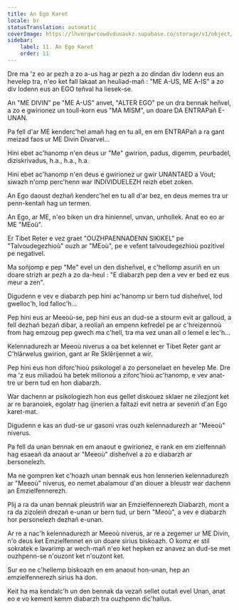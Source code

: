 ```yaml
---
title: An Ego Karet
locale: br
statusTranslation: automatic
coverImage: https://lhvmrqwrcowdvduuaukz.supabase.co/storage/v1/object/public/strapi-uploads/small_cover-tratado-de-psicologia-revolucionaria.webp-5e15e1cec4e0ebebcde5d7fc7565d8fd.webp
sidebar:
    label: 11. An Ego Karet
    order: 11
---
```

Dre ma 'z eo ar pezh a zo a-us hag ar pezh a zo dindan div lodenn eus an hevelep tra, n'eo ket fall lakaat an heuliad-mañ : "ME A-US, ME A-IS" a zo div lodenn eus an EGO teñval ha liesek-se.

An "ME DIVIN" pe "ME A-US" anvet, "ALTER EGO" pe un dra bennak heñvel, a zo e gwirionez un toull-korn eus "MA MISM", un doare DA ENTRAPañ E-UNAN.

Pa fell d'ar ME kenderc'hel amañ hag en tu all, en em ENTRAPañ a ra gant meizad faos ur ME Divin Divarvel...

Hini ebet ac'hanomp n'en deus ur "Me" gwirion, padus, digemm, peurbadel, diziskrivadus, h.a., h.a., h.a.

Hini ebet ac'hanomp n'en deus e gwirionez ur gwir UNANTAED a Vout; siwazh n'omp perc'henn war INDIVIDUELEZH reizh ebet zoken.

An Ego daoust dezhañ kenderc'hel en tu all d'ar bez, en deus memes tra ur penn-kentañ hag un termen.

An Ego, ar ME, n'eo biken un dra hiniennel, unvan, unhollek. Anat eo eo ar ME "MEoù".

Er Tibet Reter e vez graet "OUZHPAENNADENN SIKIKEL" pe "Talvoudegezhioù" ouzh ar "MEoù", pe e vefent talvoudegezhioù pozitivel pe negativel.

Ma soñjomp e pep "Me" evel un den disheñvel, e c'hellomp asuriñ en un doare strizh ar pezh a zo da-heul : "E diabarzh pep den a vev er bed ez eus meur a zen".

Digudenn e vev e diabarzh pep hini ac'hanomp ur bern tud disheñvel, lod gwelloc'h, lod falloc'h...

Pep hini eus ar Meeoù-se, pep hini eus an dud-se a stourm evit ar galloud, a fell dezhañ bezañ dibar, a reoliañ an empenn kefredel pe ar c'hreizennoù from hag emzoug pep gwech ma c'hell, tra ma vez unan all o lemel e lec'h...

Kelennadurezh ar Meeoù niverus a oa bet kelennet er Tibet Reter gant ar C'hlârwelus gwirion, gant ar Re Sklêrijennet a wir.

Pep hini eus hon diforc'hioù psikologel a zo personelaet en hevelep Me. Dre ma 'z eus miliadoù ha betek milionoù a ziforc'hioù ac'hanomp, e vev anat-tre ur bern tud en hon diabarzh.

War dachenn ar psikologiezh hon eus gellet diskouez sklaer ne zilezjont ket ar re baranoiek, egolatr hag ijinerien a faltazi evit netra ar seveniñ d'an Ego karet-mat.

Digudenn e kas an dud-se ur gasoni vras ouzh kelennadurezh ar "Meeoù" niverus.

Pa fell da unan bennak en em anaout e gwirionez, e rank en em zielfennañ hag esaeañ da anaout ar "Meeoù" disheñvel a zo e diabarzh ar bersonelezh.

Ma ne gompren ket c'hoazh unan bennak eus hon lennerien kelennadurezh ar "Meeoù" niverus, eo nemet abalamour d'an diouer a bleustr war dachenn an Emzielfennerezh.

Plij a ra da unan bennak pleustriñ war an Emzielfennerezh Diabarzh, mont a ra da zizoleiñ drezañ e-unan ur bern tud, ur bern "Meoù", a vev e diabarzh hor personelezh dezhañ e-unan.

Ar re a nac'h kelennadurezh ar Meeoù niverus, ar re a zegemer ur ME Divin, n'o deus ket Emzielfennet en un doare sirius biskoazh. O komz er stil sokratek e lavarimp ar wech-mañ n'eo ket hepken ez anavez an dud-se met ouzhpenn-se n'ouzont ket n'ouzont ket.

Sur eo ne c'hellemp biskoazh en em anaout hon-unan, hep an emzielfennerezh sirius ha don.

Keit ha ma kendalc'h un den bennak da vezañ sellet outañ evel Unan, anat eo e vo kement kemm diabarzh tra ouzhpenn dic'hallus.

